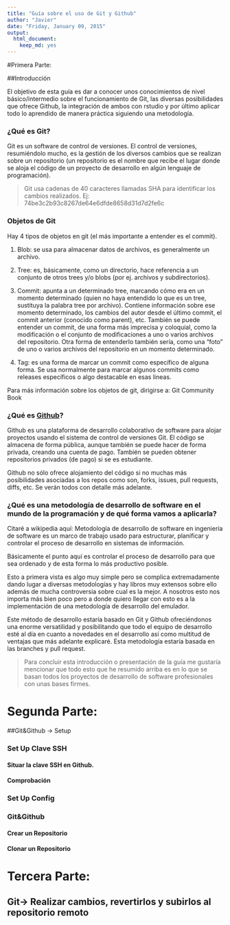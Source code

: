 ```yaml
---
title: "Guía sobre el uso de Git y Github"
author: "Javier"
date: "Friday, January 09, 2015"
output:
  html_document:
    keep_md: yes
---
```


#Primera Parte:

##Introducción

El objetivo de esta guía es dar a conocer unos conocimientos de nivel básico/intermedio
sobre el funcionamiento de Git, las diversas posibilidades que ofrece Github, la
integración de ambos con rstudio y por último aplicar todo lo aprendido de manera
práctica siguiendo una metodología.

### ¿Qué es Git?

Git es un software de control de versiones. El control de versiones, resumiéndolo
mucho, es la gestión de los diversos cambios que se realizan sobre un repositorio
(un repositorio es el nombre que recibe el lugar donde se aloja el código de un 
proyecto de desarrollo en algún lenguaje de programación).

> Git usa cadenas de 40 caracteres llamadas SHA para identificar los cambios 
realizados. Ej: 74be3c2b93c8267de64e6dfde8658d31d7d2fe6c

### Objetos de Git

Hay 4 tipos de objetos en git (el más importante a entender es el commit).

1. Blob: se usa para almacenar datos de archivos, es generalmente un archivo.

2. Tree: es, básicamente, como un directorio, hace referencia a un conjunto de 
   otros trees y/o blobs (por ej. archivos y subdirectorios).

3. Commit: apunta a un determinado tree, marcando cómo era en un momento determinado
   (quien no haya entendido lo que es un tree, sustituya la palabra tree por archivo).
   Contiene información sobre ese momento determinado, los cambios del autor desde 
   el último commit, el commit anterior (conocido como parent), etc. También se puede
   entender un commit, de una forma más imprecisa y coloquial, como la modificación
   o el conjunto de modificaciones a uno o varios archivos del repositorio. Otra forma
   de entenderlo también sería, como una "foto" de uno o varios archivos del 
   repositorio en un momento determinado.

4. Tag: es una forma de marcar un commit como específico de alguna forma. Se usa
   normalmente para marcar algunos commits como releases específicos o algo 
   destacable en esas lineas.

Para más información sobre los objetos de git, dirigirse a: Git Community Book

### ¿Qué es [Github](http://github.com/)?

Github es una plataforma de desarrollo colaborativo de software para alojar proyectos
usando el sistema de control de versiones Git. El código se almacena de forma pública,
aunque también se puede hacer de forma privada, creando una cuenta de pago. También
se pueden obtener repositorios privados (de pago) si se es estudiante.

Github no sólo ofrece alojamiento del código si no muchas más posibilidades asociadas
a los repos como son, forks, issues, pull requests, diffs, etc. Se verán todos con
detalle más adelante.

### ¿Qué es una metodología de desarrollo de software en el mundo de la programación y de qué forma vamos a aplicarla?

Citaré a wikipedia aquí: Metodología de desarrollo de software en ingeniería de 
software es un marco de trabajo usado para estructurar, planificar y controlar el
proceso de desarrollo en sistemas de información.

Básicamente el punto aquí es controlar el proceso de desarrollo para que sea ordenado
y de esta forma lo más productivo posible.

Esto a primera vista es algo muy simple pero se complica extremadamente dando lugar
a diversas metodologías y hay libros muy extensos sobre ello además de mucha 
controversia sobre cual es la mejor. A nosotros esto nos importa más bien poco pero
a donde quiero llegar con esto es a la implementación de una metodología de desarrollo
del emulador.

Este método de desarrollo estaría basado en Git y Github ofreciéndonos una enorme
versatilidad y posibilitando que todo el equipo de desarrollo esté al día en cuanto
a novedades en el desarrollo así como multitud de ventajas que más adelante explicaré.
Esta metodología estaría basada en las branches y pull request.

> Para concluir esta introducción o presentación de la guía me gustaría mencionar
  que todo esto que he resumido arriba es en lo que se basan todos los proyectos
  de desarrollo de software profesionales con unas bases firmes.
  
  
  
# Segunda Parte:

##Git&Github -> Setup


### Set Up Clave SSH

#### Situar la clave SSH en Github.

#### Comprobación

### Set Up Config

### Git&Github

#### Crear un Repositorio

#### Clonar un Repositorio

# Tercera Parte:

## Git-> Realizar cambios, revertirlos y subirlos al repositorio remoto